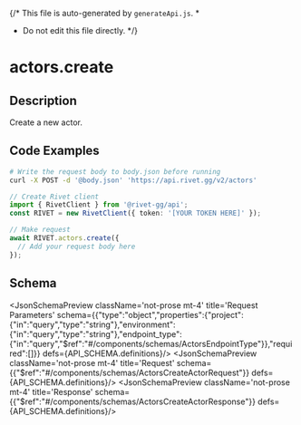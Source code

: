 {/* This file is auto-generated by `generateApi.js`.
  *
  * Do not edit this file directly.
  */}


# actors.create

## Description
Create a new actor.

## Code Examples

<CodeGroup title='Request' tag='POST' label='https://api.rivet.gg/v2/actors'>

```bash {{ "title": "cURL" }}
# Write the request body to body.json before running
curl -X POST -d '@body.json' 'https://api.rivet.gg/v2/actors'


```

```ts
// Create Rivet client
import { RivetClient } from '@rivet-gg/api';
const RIVET = new RivetClient({ token: '[YOUR TOKEN HERE]' });

// Make request
await RIVET.actors.create({
  // Add your request body here
});
```

</CodeGroup>

## Schema
<JsonSchemaPreview className='not-prose mt-4' title='Request Parameters' schema={{"type":"object","properties":{"project":{"in":"query","type":"string"},"environment":{"in":"query","type":"string"},"endpoint_type":{"in":"query","$ref":"#/components/schemas/ActorsEndpointType"}},"required":[]}} defs={API_SCHEMA.definitions}/>
<JsonSchemaPreview className='not-prose mt-4' title='Request' schema={{"$ref":"#/components/schemas/ActorsCreateActorRequest"}} defs={API_SCHEMA.definitions}/>
<JsonSchemaPreview className='not-prose mt-4' title='Response' schema={{"$ref":"#/components/schemas/ActorsCreateActorResponse"}} defs={API_SCHEMA.definitions}/>
